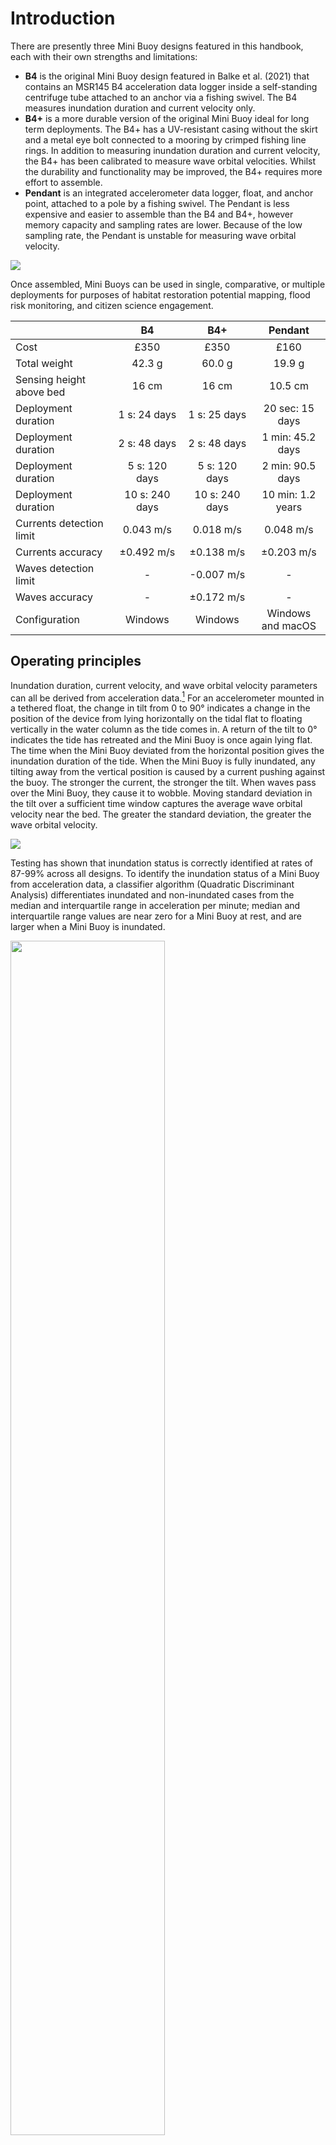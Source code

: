 # Introduction {#sec-intro}

There are presently three Mini Buoy designs featured in this handbook, each with their own strengths and limitations:

* **B4** is the original Mini Buoy design featured in Balke et al. (2021) that contains an MSR145 B4 acceleration data logger inside a self-standing centrifuge tube attached to an anchor via a fishing swivel. The B4 measures inundation duration and current velocity only.   
* **B4+** is a more durable version of the original Mini Buoy ideal for long term deployments. The B4+ has a UV-resistant casing without the skirt and a metal eye bolt connected to a mooring by crimped fishing line rings. In addition to measuring inundation duration and current velocity, the B4+ has been calibrated to measure wave orbital velocities. Whilst the durability and functionality may be improved, the B4+ requires more effort to assemble.
* **Pendant** is an integrated accelerometer data logger, float, and anchor point, attached to a pole by a fishing swivel. The Pendant is less expensive and easier to assemble than the B4 and B4+, however memory capacity and sampling rates are lower. Because of the low sampling rate, the Pendant is unstable for measuring wave orbital velocity.

![](figs/MiniBuoysPhotos.png){fig-align='centre'}

Once assembled, Mini Buoys can be used in single, comparative, or multiple deployments for purposes of habitat restoration potential mapping, flood risk monitoring, and citizen science engagement.

|                          | B4               | B4+              | Pendant           |
|:-------------------------|:----------------:|:----------------:|:-----------------:|
| Cost                     | £350             | £350             | £160              |
| Total weight             | 42.3 g           | 60.0 g           | 19.9 g            |
| Sensing height above bed | 16 cm            | 16 cm            | 10.5 cm           |
| Deployment duration      | 1 s: 24 days     | 1 s: 25 days     | 20 sec: 15 days   |
| Deployment duration      | 2 s: 48 days     | 2 s: 48 days     | 1 min: 45.2 days  |
| Deployment duration      | 5 s: 120 days    | 5 s: 120 days    | 2 min: 90.5 days  |
| Deployment duration      | 10 s: 240 days   | 10 s: 240 days   | 10 min: 1.2 years |
| Currents detection limit | 0.043 m/s        | 0.018 m/s        | 0.048 m/s         |
| Currents accuracy        | ±0.492 m/s       | ±0.138 m/s       | ±0.203 m/s        |
| Waves detection limit    | -                | -0.007 m/s       | -                 |
| Waves accuracy           | -                | ±0.172 m/s       | -                 |
| Configuration            | Windows          | Windows          | Windows and macOS |

## Operating principles

Inundation duration, current velocity, and wave orbital velocity parameters can all be derived from acceleration data.[^1] For an accelerometer mounted in a tethered float, the change in tilt from 0 to 90° indicates a change in the position of the device from lying horizontally on the tidal flat to floating vertically in the water column as the tide comes in. A return of the tilt to 0° indicates the tide has retreated and the Mini Buoy is once again lying flat. The time when the Mini Buoy deviated from the horizontal position gives the inundation duration of the tide. When the Mini Buoy is fully inundated, any tilting away from the vertical position is caused by a current pushing against the buoy. The stronger the current, the stronger the tilt. When waves pass over the Mini Buoy, they cause it to wobble. Moving standard deviation in the tilt over a sufficient time window captures the average wave orbital velocity near the bed. The greater the standard deviation, the greater the wave orbital velocity.

![](figs/MiniBuoyMotion.png){fig-align='centre'}

Testing has shown that inundation status is correctly identified at rates of 87-99% across all designs. To identify the inundation status of a Mini Buoy from acceleration data, a classifier algorithm (Quadratic Discriminant Analysis) differentiates inundated and non-inundated cases from the median and interquartile range in acceleration per minute; median and interquartile range values are near zero for a Mini Buoy at rest, and are larger when a Mini Buoy is inundated.

![](figs/PartitionPlot.png){fig-align='centre' width=70%}

Partially inundated cases are then identified using an abrupt shift detection algorithm (Boulton, 2022) that searches for the continuous change in Mini Buoy tilt from 0 to ~90° at the start of the flood tide and ~90 to 0° at the end of the ebb tide, characteristic of partially inundated cases before/after peak flood/ebb currents.

![](figs/InundationEvent.png){fig-align='centre' width=70%}

Conversion from tilt to velocity has been done by deploying each Mini Buoy design adjacent to hydrographic sensors that measure water velocity directly. Current velocities as low as 0.01 m/s and as high as 0.75 m/s can be detected with good accuracy (Figures A-C below). The B4+ is reasonable at measuring wave orbital velocities between 0 and 0.2 m/s (Figure D below).

![](figs/Calibrations.png){fig-align='centre' width=70%}

[^1]: A comprehensive description of the Mini Buoy calibrations is given in Ladd et al. (2023).
